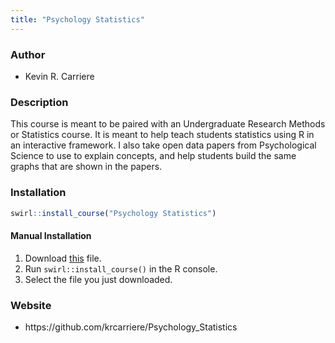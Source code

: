 ```yaml
---
title: "Psychology Statistics"
---
```


### Author

- Kevin R. Carriere

### Description

This course is meant to be paired with an Undergraduate Research Methods or Statistics course. It is meant to help teach students statistics using R in an interactive framework. I also take open data papers from Psychological Science to use to explain concepts, and help students build the same graphs that are shown in the papers.

### Installation

```r
swirl::install_course("Psychology Statistics")
```

#### Manual Installation

1. Download [this](http://swirlstats.com/scn/R_Programming.swc) file.
2. Run `swirl::install_course()` in the R console.
3. Select the file you just downloaded.

### Website

- https://github.com/krcarriere/Psychology_Statistics
